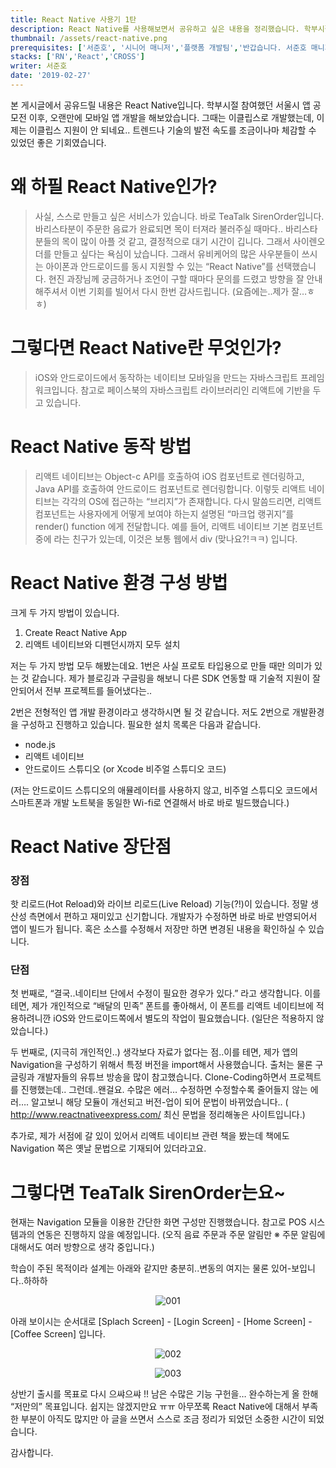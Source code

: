 ---
title: React Native 사용기 1탄
description: React Native를 사용해보면서 공유하고 싶은 내용을 정리했습니다. 학부시절 참여했던 서울시 앱 공모전 이후, 오랜만에 모바일 앱 개발을 해보았습니다.
thumbnail: /assets/react-native.png
prerequisites: ['서준호', '시니어 매니저','플랫폼 개발팀','반갑습니다. 서준호 매니저입니다. 저는 유비케어에서 프론트엔드 개발을 담당하고 있습니다. 동물과 최신 기술에 관심이 많습니다.']
stacks: ['RN','React','CROSS']
writer: 서준호
date: '2019-02-27'
---

본 게시글에서 공유드릴 내용은 React Native입니다. 학부시절 참여했던 서울시 앱 공모전 이후, 오랜만에 모바일 앱 개발을 해보았습니다. 그때는 이클립스로 개발했는데, 이제는 이클립스 지원이 안 되네요.. 트렌드나 기술의 발전 속도를 조금이나마 체감할 수 있었던 좋은 기회였습니다.



# 왜 하필 React Native인가?



> 사실, 스스로 만들고 싶은 서비스가 있습니다. 바로 TeaTalk SirenOrder입니다. 바리스타분이 주문한 음료가 완료되면 목이 터져라 불러주실 때마다.. 바리스타분들의 목이 많이 아플 것 같고, 결정적으로 대기 시간이 깁니다. 그래서 사이렌오더를 만들고 싶다는 욕심이 났습니다.
그래서 유비케어의 많은 사우분들이 쓰시는 아이폰과 안드로이드를 동시 지원할 수 있는 “React Native”를 선택했습니다. 현진 과장님께 궁금하거나 조언이 구할 때마다 문의를 드렸고 방향을 잘 안내해주셔서 이번 기회를 빌어서 다시 한번 감사드립니다. (요즘에는..제가 잘…ㅎㅎ)



# 그렇다면 React Native란 무엇인가?

> iOS와 안드로이드에서 동작하는 네이티브 모바일을 만드는 자바스크립트 프레임워크입니다. 참고로 페이스북의 자바스크립트 라이브러리인 리액트에 기반을 두고 있습니다.

# React Native 동작 방법

>리액트 네이티브는 Object-c API를 호출하여 iOS 컴포넌트로 렌더링하고, Java API를 호출하여 안드로이드 컴포넌트로 렌더링합니다. 이렇듯 리액트 네이티브는 각각의 OS에 접근하는 “브리지”가 존재합니다. 다시 말씀드리면, 리액트 컴포넌트는 사용자에게 어떻게 보여야 하는지 설명된 “마크업 랭귀지”를 render() function 에게 전달합니다. 예를 들어, 리액트 네이티브 기본 컴포넌트 중에 라는 친구가 있는데, 이것은 보통 웹에서 div (맞나요?!ㅋㅋ) 입니다.

# React Native 환경 구성 방법

크게 두 가지 방법이 있습니다.

1. Create React Native App
2. 리액트 네이티브와 디펜던시까지 모두 설치

저는 두 가지 방법 모두 해봤는데요. 1번은 사실 프로토 타입용으로 만들 때만 의미가 있는 것 같습니다. 제가 블로깅과 구글링을 해보니 다른 SDK 연동할 때 기술적 지원이 잘 안되어서 전부 프로젝트를 들어냈다는..

2번은 전형적인 앱 개발 환경이라고 생각하시면 될 것 같습니다. 저도 2번으로 개발환경을 구성하고 진행하고 있습니다. 필요한 설치 목록은 다음과 같습니다.

- node.js
- 리액트 네이티브
- 안드로이드 스튜디오 (or Xcode 비주얼 스튜디오 코드)

(저는 안드로이드 스튜디오의 애뮬레이터를 사용하지 않고, 비주얼 스튜디오 코드에서 스마트폰과 개발 노트북을 동일한 Wi-fi로 연결해서 바로 바로 빌드했습니다.)

# React Native 장단점

### **장점**

핫 리로드(Hot Reload)와 라이브 리로드(Live Reload) 기능(?!)이 있습니다. 정말 생산성 측면에서 편하고 재미있고 신기합니다. 개발자가 수정하면 바로 바로 반영되어서 앱이 빌드가 됩니다. 혹은 소스를 수정해서 저장만 하면 변경된 내용을 확인하실 수 있습니다.

### **단점**

첫 번째로, “결국..네이티브 단에서 수정이 필요한 경우가 있다.” 라고 생각합니다. 이를 테면, 제가 개인적으로 “배달의 민족” 폰트를 좋아해서, 이 폰트를 리액트 네이티브에 적용하려니깐 iOS와 안드로이드쪽에서 별도의 작업이 필요했습니다. (일단은 적용하지 않았습니다.)

<p>두 번째로, (지극히 개인적인..) 생각보다 자료가 없다는 점..이를 테면, 제가 앱의 Navigation을 구성하기 위해서 특정 버전을 import해서 사용했습니다. 출처는 물론 구글링과 개발자들의 유튜브 방송을 많이 참고했습니다. Clone-Coding하면서 프로젝트를 진행했는데.. 그런데..왠걸요. 수많은 에러… 수정하면 수정할수록 줄어들지 않는 에러…. 알고보니 해당 모듈이 개선되고 버전-업이 되어 문법이 바뀌었습니다.. (
    <span><a href="http://www.reactnativeexpress.com/" className="a-custom">http://www.reactnativeexpress.com/</a></span> 최신 문법을 정리해놓은 사이트입니다.)</p>

추가로, 제가 서점에 갈 있이 있어서 리액트 네이티브 관련 책을 봤는데 책에도 Navigation 쪽은 옛날 문법으로 기재되어 있더라고요.

# 그렇다면 TeaTalk SirenOrder는요~

현재는 Navigation 모듈을 이용한 간단한 화면 구성만 진행했습니다. 참고로 POS 시스템과의 연동은 진행하지 않을 예정입니다. (오직 음료 주문과 주문 알림만 ※ 주문 알림에 대해서도 여러 방향으로 생각 중입니다.)

학습이 주된 목적이라 설계는 아래와 같지만 충분히..변동의 여지는 물론 있어-보입니다..하하하
<p align="center">
<img src={`/20190227_JHS_REACTNATIVE/001.png`} alt="001"/>
</p>
아래 보이시는 순서대로 [Splach Screen] - [Login Screen] - [Home Screen] - [Coffee Screen] 입니다.
<p align="center">
<img src={`/20190227_JHS_REACTNATIVE/002.png`} alt="002"/>
</p>
<p align="center">
<img src={`/20190227_JHS_REACTNATIVE/003.png`} alt="003"/>
</p>

상반기 출시를 목표로 다시 으쌰으쌰 !! 남은 수많은 기능 구헌을… 완수하는게 올 한해 “저만의” 목표입니다. 쉽지는 않겠지만요 ㅠㅠ 아무쪼록 React Native에 대해서 부족한 부분이 아직도 많지만 아 글을 쓰면서 스스로 조금 정리가 되었던 소중한 시간이 되었습니다.

감사합니다.


